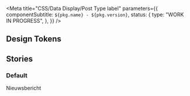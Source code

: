 
<Meta
  title="CSS/Data Display/Post Type label"
  parameters={{
    componentSubtitle: `${pkg.name} - ${pkg.version}`,
    status: {
      type: "WORK IN PROGRESS",
    },
  }}
/>

<Description markdown={readme} />

## Design Tokens

<DesignTokenDocBlock categoryName="PosttypeLabel" viewType="table" />

## Stories

### Default

<Canvas>
  <Story name="Default">
    <p className="denhaag-posttypelabel">Nieuwsbericht</p>
  </Story>
</Canvas>
